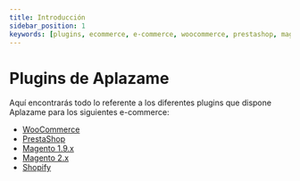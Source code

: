 ```yaml
---
title: Introducción
sidebar_position: 1
keywords: [plugins, ecommerce, e-commerce, woocommerce, prestashop, magento, shopify]
---
```

# Plugins de Aplazame

Aquí encontrarás todo lo referente a los diferentes plugins que dispone Aplazame para los siguientes e-commerce:

* [WooCommerce](../woocommerce/)
* [PrestaShop](../prestashop/)
* [Magento 1.9.x](../magento/)
* [Magento 2.x](../magento2/)
* [Shopify](../shopify/)
